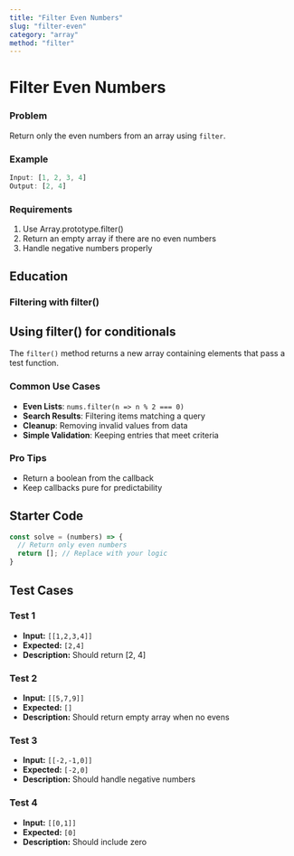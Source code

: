 ```yaml
---
title: "Filter Even Numbers"
slug: "filter-even"
category: "array"
method: "filter"
---
```


# Filter Even Numbers

### Problem
Return only the even numbers from an array using `filter`.

### Example
```js
Input: [1, 2, 3, 4]
Output: [2, 4]
```

### Requirements
1. Use Array.prototype.filter()
2. Return an empty array if there are no even numbers
3. Handle negative numbers properly

## Education

### Filtering with filter()

## Using filter() for conditionals

The `filter()` method returns a new array containing elements that pass a test function.



### Common Use Cases

- **Even Lists**: `nums.filter(n => n % 2 === 0)`
- **Search Results**: Filtering items matching a query
- **Cleanup**: Removing invalid values from data
- **Simple Validation**: Keeping entries that meet criteria



### Pro Tips

- Return a boolean from the callback
- Keep callbacks pure for predictability


## Starter Code

```javascript
const solve = (numbers) => {
  // Return only even numbers
  return []; // Replace with your logic
}
```

## Test Cases

### Test 1

- **Input:** `[[1,2,3,4]]`
- **Expected:** `[2,4]`
- **Description:** Should return [2, 4]

### Test 2

- **Input:** `[[5,7,9]]`
- **Expected:** `[]`
- **Description:** Should return empty array when no evens

### Test 3

- **Input:** `[[-2,-1,0]]`
- **Expected:** `[-2,0]`
- **Description:** Should handle negative numbers

### Test 4

- **Input:** `[[0,1]]`
- **Expected:** `[0]`
- **Description:** Should include zero
